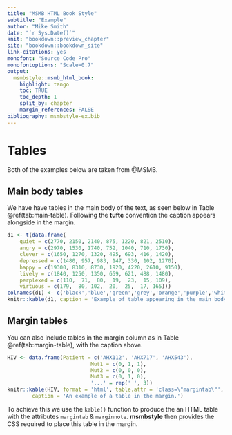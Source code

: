 ```yaml
---
title: "MSMB HTML Book Style"
subtitle: "Example"
author: "Mike Smith"
date: "`r Sys.Date()`"
knit: "bookdown::preview_chapter"
site: "bookdown::bookdown_site"
link-citations: yes
monofont: "Source Code Pro"
monofontoptions: "Scale=0.7"
output:
  msmbstyle::msmb_html_book:
    highlight: tango
    toc: TRUE
    toc_depth: 1
    split_by: chapter
    margin_references: FALSE
bibliography: msmbstyle-ex.bib
---
```


# Tables

Both of the examples below are taken from @MSMB.

## Main body tables

We have have tables in the main body of the text, as seen below in Table \@ref(tab:main-table).  Following the **tufte** convention the caption appears alongside in the margin.

```r
d1 <- t(data.frame(
    quiet = c(2770, 2150, 2140, 875, 1220, 821, 2510),
    angry = c(2970, 1530, 1740, 752, 1040, 710, 1730),
    clever = c(1650, 1270, 1320, 495, 693, 416, 1420),
    depressed = c(1480, 957, 983, 147, 330, 102, 1270),
    happy = c(19300, 8310, 8730, 1920, 4220, 2610, 9150),
    lively = c(1840, 1250, 1350, 659, 621, 488, 1480),
    perplexed = c(110,  71,  80,  19,  23,  15, 109),
    virtuous = c(179,  80, 102,  20,  25,  17, 165)))
colnames(d1) <- c('black','blue','green','grey','orange','purple','white')
knitr::kable(d1, caption = 'Example of table appearing in the main body of the text.')
```

## Margin tables

You can also include tables in the margin column as in Table \@ref(tab:margin-table), with the caption above.

```r
HIV <- data.frame(Patient = c('AHX112', 'AHX717', 'AHX543'), 
                           Mut1 = c(0, 1, 1),
                           Mut2 = c(0, 0, 0),
                           Mut3 = c(0, 1, 0),
                           '...' = rep(' ', 3))
knitr::kable(HIV, format = 'html', table.attr = 'class=\"margintab\"',
        caption = 'An example of a table in the margin.')
```

To achieve this we use the `kable()` function to produce the an HTML table with the attributes `margintab` & `marginnote`.  **msmbstyle** then provides the CSS required to place this table in the margin.